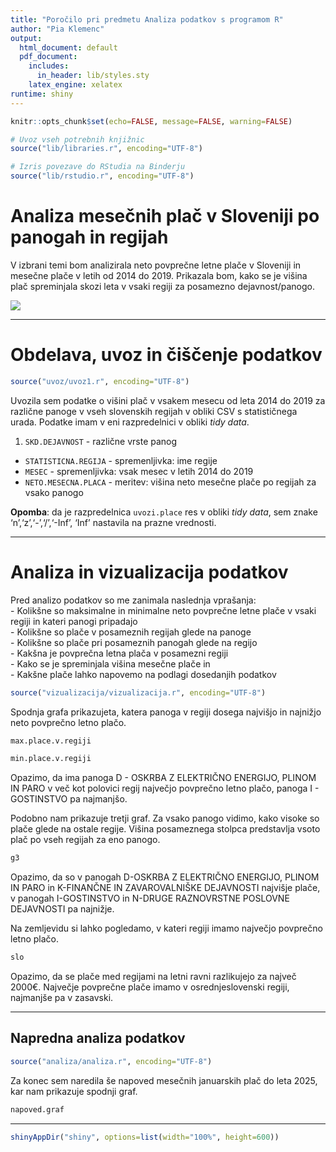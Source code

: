 ```yaml
---
title: "Poročilo pri predmetu Analiza podatkov s programom R"
author: "Pia Klemenc"
output:
  html_document: default
  pdf_document:
    includes:
      in_header: lib/styles.sty
    latex_engine: xelatex
runtime: shiny
---
```


```r
knitr::opts_chunk$set(echo=FALSE, message=FALSE, warning=FALSE)

# Uvoz vseh potrebnih knjižnic
source("lib/libraries.r", encoding="UTF-8")
```

```r
# Izris povezave do RStudia na Binderju
source("lib/rstudio.r", encoding="UTF-8")
```

# Analiza mesečnih plač v Sloveniji po panogah in regijah

V izbrani temi bom analizirala neto povprečne letne plače v Sloveniji in mesečne plače v letih od 2014 do 2019. Prikazala bom, kako se je višina plač spreminjala skozi leta v vsaki regiji za posamezno dejavnost/panogo. 


![](slike/denar.jpg)

***

# Obdelava, uvoz in čiščenje podatkov

```r
source("uvoz/uvoz1.r", encoding="UTF-8")
```

Uvozila sem podatke o višini plač v vsakem mesecu od leta 2014 do 2019 za različne panoge v vseh slovenskih regijah v obliki CSV s statističnega urada. Podatke imam v eni razpredelnici v obliki *tidy data*.

1. `SKD.DEJAVNOST` - različne vrste panog
  - `STATISTICNA.REGIJA` - spremenljivka: ime regije
  - `MESEC` - spremenljivka: vsak mesec v letih 2014 do 2019
  - `NETO.MESECNA.PLACA` - meritev: višina neto mesečne plače po regijah za vsako panogo


**Opomba**: da je razpredelnica `uvozi.place` res v obliki *tidy data*, sem znake 'n','z','-','/','-Inf', 'Inf' nastavila na prazne vrednosti.


***

# Analiza in vizualizacija podatkov

Pred analizo podatkov so me zanimala naslednja vprašanja: \
- Kolikšne so maksimalne in minimalne neto povprečne letne plače v vsaki regiji in kateri panogi pripadajo \
- Kolikšne so plače v posameznih regijah glede na panoge  \
- Kolikšne so plače pri posameznih panogah glede na regijo \
- Kakšna je povprečna letna plača v posamezni regiji \
- Kako se je spreminjala višina mesečne plače in \
- Kakšne plače lahko napovemo na podlagi dosedanjih podatkov

```r
source("vizualizacija/vizualizacija.r", encoding="UTF-8")
```


Spodnja grafa prikazujeta, katera panoga v regiji dosega najvišjo in najnižjo neto povprečno letno plačo.

```r
max.place.v.regiji 
```

```r
min.place.v.regiji
```
Opazimo, da ima panoga D - OSKRBA Z ELEKTRIČNO ENERGIJO, PLINOM IN PARO v več kot polovici regij največjo povprečno letno plačo, panoga I - GOSTINSTVO pa najmanjšo. 

Podobno nam prikazuje tretji graf. Za vsako panogo vidimo, kako visoke so plače glede na ostale regije. Višina posameznega stolpca predstavlja vsoto plač po vseh regijah za eno panogo.
```r
g3
```
Opazimo, da so v panogah D-OSKRBA Z ELEKTRIČNO ENERGIJO, PLINOM IN PARO in K-FINANČNE IN ZAVAROVALNIŠKE DEJAVNOSTI najvišje plače, v panogah I-GOSTINSTVO in N-DRUGE RAZNOVRSTNE POSLOVNE DEJAVNOSTI pa najnižje.

Na zemljevidu si lahko pogledamo, v kateri regiji imamo največjo povprečno letno plačo.

```r
slo
```
Opazimo, da se plače med regijami na letni ravni razlikujejo za največ 2000€. Največje povprečne plače imamo v osrednjeslovenski regiji, najmanjše pa v zasavski.

***

## Napredna analiza podatkov

```r
source("analiza/analiza.r", encoding="UTF-8")
```

Za konec sem naredila še napoved mesečnih januarskih plač do leta 2025, kar nam prikazuje spodnji graf. 
```r
napoved.graf
```

***


```r
shinyAppDir("shiny", options=list(width="100%", height=600))
```
